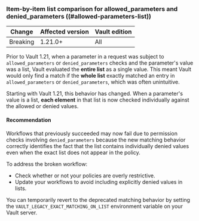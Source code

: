 ### Item-by-item list comparison for allowed_parameters and denied_parameters ((#allowed-parameters-list))

| Change       | Affected version | Vault edition
| ------------ | ---------------- | -------------
| Breaking     | 1.21.0+          | All

Prior to Vault 1.21, when a parameter in a request was subject to
`allowed_parameters` or `denied_parameters` checks and the parameter's value was
a list, Vault evaluated the **entire list** as a single value.
This meant Vault would only find a match if the **whole list** exactly matched
an entry in `allowed_parameters` or `denied_parameters`, which was often
unintuitive.

Starting with Vault 1.21, this behavior has changed.
When a parameter's value is a list, **each element** in that list is now checked
individually against the allowed or denied values.

#### Recommendation

Workflows that previously succeeded may now fail due to permission checks
involving `denied_parameters` because the new matching behavior correctly
identifies the fact that the list contains individually denied values even when
the exact list does not appear in the policy.

To address the broken workflow:
- Check whether or not your policies are overly restrictive.
- Update your workflows to avoid including explicitly denied values in lists.

You can temporarily revert to the deprecated matching behavior by setting the
`VAULT_LEGACY_EXACT_MATCHING_ON_LIST` environment variable on your Vault server.
